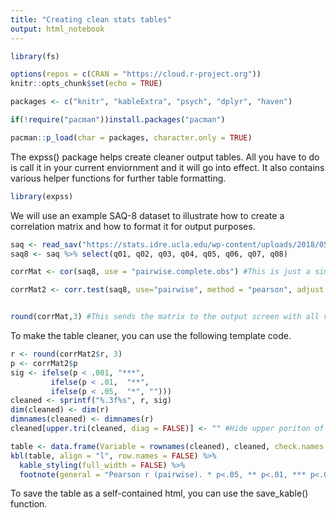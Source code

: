 ```yaml
---
title: "Creating clean stats tables"
output: html_notebook
---
```


```r
library(fs)

options(repos = c(CRAN = "https://cloud.r-project.org"))
knitr::opts_chunk$set(echo = TRUE)

packages <- c("knitr", "kableExtra", "psych", "dplyr", "haven")

if(!require("pacman"))install.packages("pacman")

pacman::p_load(char = packages, character.only = TRUE)

```

The expss() package helps create cleaner output tables. All you have to do is call it in your current enviornment and it will go into effect. It also contains various helper functions for further table formatting. 

```r
library(expss)
```

We will use an example SAQ-8 dataset to illustrate how to create a correlation matrix and how to format it for output purposes.
```r
saq <- read_sav("https://stats.idre.ucla.edu/wp-content/uploads/2018/05/SAQ8.sav")
saq8 <- saq %>% select(q01, q02, q03, q04, q05, q06, q07, q08)
```

```r
corrMat <- cor(saq8, use = "pairwise.complete.obs") #This is just a simple correlation matrix

corrMat2 <- corr.test(saq8, use="pairwise", method = "pearson", adjust = "none") #This includes p values


round(corrMat,3) #This sends the matrix to the output screen with all values rounded to 3

```
To make the table cleaner, you can use the following template code. 

```r
r <- round(corrMat2$r, 3)
p <- corrMat2$p
sig <- ifelse(p < .001, "***",
         ifelse(p < .01,  "**",
         ifelse(p < .05,  "*", "")))
cleaned <- sprintf("%.3f%s", r, sig)
dim(cleaned) <- dim(r)
dimnames(cleaned) <- dimnames(r)
cleaned[upper.tri(cleaned, diag = FALSE)] <- "" #Hide upper poriton of table

table <- data.frame(Variable = rownames(cleaned), cleaned, check.names = FALSE)
kbl(table, align = "l", row.names = FALSE) %>%
  kable_styling(full_width = FALSE) %>% 
  footnote(general = "Pearson r (pairwise). * p<.05, ** p<.01, *** p<.001")

```
To save the table as a self-contained html, you can use the save_kable() function. 